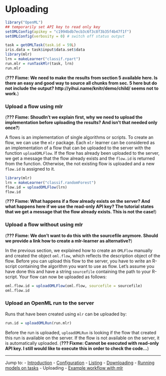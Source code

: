 Uploading
=========

```r
library("OpenML")
## temporarily set API key to read only key
setOMLConfig(apikey = "c1994bdb7ecb3c6f3c8f3b35f4b47f1f")
setOMLConfig(verbosity = 0) # switch off status output
```

```r
task = getOMLTask(task.id = 59L)
iris.data = task$input$data.set$data
library(mlr)
lrn = makeLearner("classif.rpart")
run.mlr = runTaskMlr(task, lrn)
run.mlr
```

(**??? Fixme: We need to make the results from section 5 available here. Is there an easy and good way to source all chunks from sec. 5 here but do not include the output? http://yihui.name/knitr/demo/child/ seems not to work.**)

### Upload a flow using mlr

(**??? Fixme: Shoudln't we explain first, why we need to upload the implementation before uploading the results? And isn't that needed only once?**)

A flows is an implementation of single algorithms or scripts. To create an flow, we can use the `mlr` package. Each `mlr` learner can be considered as an implementation of a flow that can be uploaded to the server with the function `uploadOMLFlow`.
If the flow has already been uploaded to the server, we get a message that the flow already exists and the `flow.id` is returned from the function. Otherwise, the not existing flow is uploaded and a new `flow.id` is assigned to it.

```r
library(mlr)
lrn = makeLearner("classif.randomForest")
flow.id = uploadOMLFlow(lrn)
flow.id
```
(**??? Fixme: What happens if a flow already exists on the server? And what happens here if we use the read-only API key? The tutorial states that we get a message that the flow already exists. This is not the case!**)

### Upload a flow without using mlr

(**??? Fixme: We don't want to do this with the sourcefile anymore. Should we provide a link how to create a mlr-learner as alternative?**)

In the previous section, we explained how to create an `OMLFlow` manually and created the object `oml.flow`, which reflects the description object of the flow. Before you can upload this flow to the server, you have to write an R-script containing the algorithm you want to use as flow. Let's assume you have done this and have a string `sourcefile` containing the path to your R-script. Your flow can now be uploaded as follows:

```r
oml.flow.id = uploadOMLFlow(oml.flow, sourcefile = sourcefile)
oml.flow.id
```

### Upload an OpenML run to the server

Runs that have been created using `mlr` can be uploaded by:

```r
run.id = uploadOMLRun(run.mlr)
```

Before the run is uploaded, `uploadOMLRun` is looking if the flow that created this run is available on the server. If the flow is not available on the server, it is automatically uploaded.
(**??? Fixme: Cannot be executed with read-only API key. I still would like to execute this in order to check the code...**)

----------------------------------------------------------------------------------------------------
Jump to:
- [Introduction](1-Introduction.md)
- [Configuration](2-Configuration.md)
- [Listing](3-Listing.md)
- [Downloading](4-Downloading.md)
- [Running models on tasks](5-Running.md)
- Uploading
- [Example workflow with mlr](7-Example-workflow-with-mlr.md)